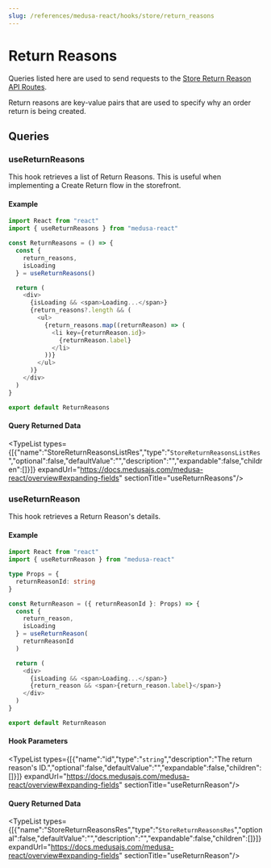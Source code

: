 ```yaml
---
slug: /references/medusa-react/hooks/store/return_reasons
---
```



# Return Reasons

Queries listed here are used to send requests to the [Store Return Reason API Routes](https://docs.medusajs.com/api/store#return-reasons).

Return reasons are key-value pairs that are used to specify why an order return is being created.

## Queries

### useReturnReasons

This hook retrieves a list of Return Reasons. This is useful when implementing a Create Return flow in the storefront.

#### Example

```ts
import React from "react"
import { useReturnReasons } from "medusa-react"

const ReturnReasons = () => {
  const { 
    return_reasons, 
    isLoading
  } = useReturnReasons()

  return (
    <div>
      {isLoading && <span>Loading...</span>}
      {return_reasons?.length && (
        <ul>
          {return_reasons.map((returnReason) => (
            <li key={returnReason.id}>
              {returnReason.label}
            </li>
          ))}
        </ul>
      )}
    </div>
  )
}

export default ReturnReasons
```

#### Query Returned Data

<TypeList types={[{"name":"StoreReturnReasonsListRes","type":"`StoreReturnReasonsListRes`","optional":false,"defaultValue":"","description":"","expandable":false,"children":[]}]} expandUrl="https://docs.medusajs.com/medusa-react/overview#expanding-fields" sectionTitle="useReturnReasons"/>

### useReturnReason

This hook retrieves a Return Reason's details.

#### Example

```ts
import React from "react"
import { useReturnReason } from "medusa-react"

type Props = {
  returnReasonId: string
}

const ReturnReason = ({ returnReasonId }: Props) => {
  const { 
    return_reason, 
    isLoading
  } = useReturnReason(
    returnReasonId
  )

  return (
    <div>
      {isLoading && <span>Loading...</span>}
      {return_reason && <span>{return_reason.label}</span>}
    </div>
  )
}

export default ReturnReason
```

#### Hook Parameters

<TypeList types={[{"name":"id","type":"`string`","description":"The return reason's ID.","optional":false,"defaultValue":"","expandable":false,"children":[]}]} expandUrl="https://docs.medusajs.com/medusa-react/overview#expanding-fields" sectionTitle="useReturnReason"/>

#### Query Returned Data

<TypeList types={[{"name":"StoreReturnReasonsRes","type":"`StoreReturnReasonsRes`","optional":false,"defaultValue":"","description":"","expandable":false,"children":[]}]} expandUrl="https://docs.medusajs.com/medusa-react/overview#expanding-fields" sectionTitle="useReturnReason"/>
